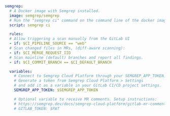 ```yaml
semgrep:
  # A Docker image with Semgrep installed.
  image: semgrep/semgrep
  # Run the "semgrep ci" command on the command line of the docker image.
  script: semgrep ci

  rules:
  # Allow triggering a scan manually from the GitLab UI
  - if: $CI_PIPELINE_SOURCE == "web"  
  # Scan changed files in MRs, (diff-aware scanning):
  - if: $CI_MERGE_REQUEST_IID
  # Scan mainline (default) branches and report all findings.
  - if: $CI_COMMIT_BRANCH == $CI_DEFAULT_BRANCH

  variables:
    # Connect to Semgrep Cloud Platform through your SEMGREP_APP_TOKEN.
    # Generate a token from Semgrep Cloud Platform > Settings
    # and add it as a variable in your GitLab CI/CD project settings.
    SEMGREP_APP_TOKEN: $SEMGREP_APP_TOKEN

    # Optional variable to receive MR comments. Setup instructions: 
    # https://semgrep.dev/docs/semgrep-cloud-platform/gitlab-mr-comments
    # GITLAB_TOKEN: $PAT
```
